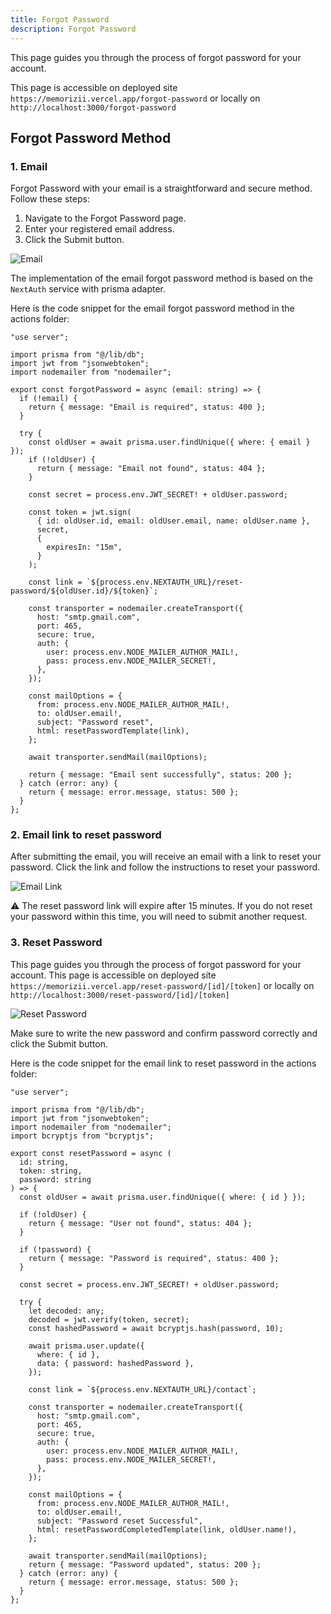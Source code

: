 ```yaml
---
title: Forgot Password
description: Forgot Password
---
```


This page guides you through the process of forgot password for your account.

This page is accessible on deployed site `https://memorizii.vercel.app/forgot-password` or locally on `http://localhost:3000/forgot-password`

## Forgot Password Method

### 1. Email

Forgot Password with your email is a straightforward and secure method. Follow these steps:

1. Navigate to the Forgot Password page.
2. Enter your registered email address.
3. Click the <span className="text-orange-400">Submit</span> button.

![Email](@/public/assets/docs/forgot-password/fig1.png)

The implementation of the email forgot password method is based on the `NextAuth` service with prisma adapter.

Here is the code snippet for the email forgot password method in the actions folder:

```tsx
"use server";

import prisma from "@/lib/db";
import jwt from "jsonwebtoken";
import nodemailer from "nodemailer";

export const forgotPassword = async (email: string) => {
  if (!email) {
    return { message: "Email is required", status: 400 };
  }

  try {
    const oldUser = await prisma.user.findUnique({ where: { email } });
    if (!oldUser) {
      return { message: "Email not found", status: 404 };
    }

    const secret = process.env.JWT_SECRET! + oldUser.password;

    const token = jwt.sign(
      { id: oldUser.id, email: oldUser.email, name: oldUser.name },
      secret,
      {
        expiresIn: "15m",
      }
    );

    const link = `${process.env.NEXTAUTH_URL}/reset-password/${oldUser.id}/${token}`;

    const transporter = nodemailer.createTransport({
      host: "smtp.gmail.com",
      port: 465,
      secure: true,
      auth: {
        user: process.env.NODE_MAILER_AUTHOR_MAIL!,
        pass: process.env.NODE_MAILER_SECRET!,
      },
    });

    const mailOptions = {
      from: process.env.NODE_MAILER_AUTHOR_MAIL!,
      to: oldUser.email!,
      subject: "Password reset",
      html: resetPasswordTemplate(link),
    };

    await transporter.sendMail(mailOptions);

    return { message: "Email sent successfully", status: 200 };
  } catch (error: any) {
    return { message: error.message, status: 500 };
  }
};
```

### 2. Email link to reset password

After submitting the email, you will receive an email with a link to reset your password. Click the link and follow the instructions to reset your password.

![Email Link](@/public/assets/docs/forgot-password/fig2.png)

<div className="bg-yellow-100 dark:text-black py-1 px-4 rounded-lg ">
  <span>⚠️</span> The reset password link will expire after 15 minutes. If you
  do not reset your password within this time, you will need to submit another
  request.
</div>

### 3. Reset Password

This page guides you through the process of forgot password for your account.
This page is accessible on deployed site `https://memorizii.vercel.app/reset-password/[id]/[token]` or locally on `http://localhost:3000/reset-password/[id]/[token]`

![Reset Password](@/public/assets/docs/forgot-password/fig3.png)

Make sure to write the new password and confirm password correctly and click the <span className="text-orange-400">Submit</span> button.

Here is the code snippet for the email link to reset password in the actions folder:

```tsx
"use server";

import prisma from "@/lib/db";
import jwt from "jsonwebtoken";
import nodemailer from "nodemailer";
import bcryptjs from "bcryptjs";

export const resetPassword = async (
  id: string,
  token: string,
  password: string
) => {
  const oldUser = await prisma.user.findUnique({ where: { id } });

  if (!oldUser) {
    return { message: "User not found", status: 404 };
  }

  if (!password) {
    return { message: "Password is required", status: 400 };
  }

  const secret = process.env.JWT_SECRET! + oldUser.password;

  try {
    let decoded: any;
    decoded = jwt.verify(token, secret);
    const hashedPassword = await bcryptjs.hash(password, 10);

    await prisma.user.update({
      where: { id },
      data: { password: hashedPassword },
    });

    const link = `${process.env.NEXTAUTH_URL}/contact`;

    const transporter = nodemailer.createTransport({
      host: "smtp.gmail.com",
      port: 465,
      secure: true,
      auth: {
        user: process.env.NODE_MAILER_AUTHOR_MAIL!,
        pass: process.env.NODE_MAILER_SECRET!,
      },
    });

    const mailOptions = {
      from: process.env.NODE_MAILER_AUTHOR_MAIL!,
      to: oldUser.email!,
      subject: "Password reset Successful",
      html: resetPasswordCompletedTemplate(link, oldUser.name!),
    };

    await transporter.sendMail(mailOptions);
    return { message: "Password updated", status: 200 };
  } catch (error: any) {
    return { message: error.message, status: 500 };
  }
};
```

